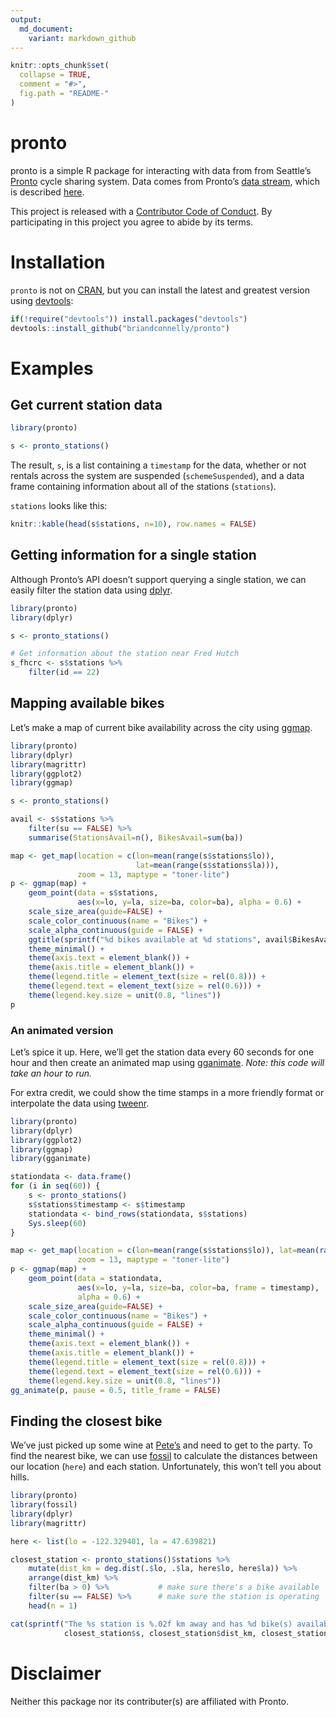```yaml
---
output:
  md_document:
    variant: markdown_github
---
```


<!-- README.md is generated from README.Rmd. Please edit that file -->

```r
knitr::opts_chunk$set(
  collapse = TRUE,
  comment = "#>",
  fig.path = "README-"
)
```

# pronto                                                                    

pronto is a simple R package for interacting with data from from Seattle's [Pronto](http://www.prontocycleshare.com) cycle sharing system. Data comes from
Pronto's [data stream](https://secure.prontocycleshare.com/data/stations.json),
which is described [here](http://www.prontocycleshare.com/assets/pdf/JSON.pdf).

This project is released with a [Contributor Code of Conduct](CONDUCT.md).
By participating in this project you agree to abide by its terms.


# Installation                                                                  

`pronto` is not on [CRAN](http://cran.r-project.org/), but you can install the latest and greatest version using [devtools](http://cran.r-project.org/web/packages/devtools/index.html):

```r
if(!require("devtools")) install.packages("devtools")                       
devtools::install_github("briandconnelly/pronto")
```

# Examples

## Get current station data

```r
library(pronto)

s <- pronto_stations()
```

The result, `s`, is a list containing a `timestamp` for the data, whether or not
rentals across the system are suspended (`schemeSuspended`), and a data frame containing
information about all of the stations (`stations`).

`stations` looks like this:

```r
knitr::kable(head(s$stations, n=10), row.names = FALSE)
```


## Getting information for a single station

Although Pronto's API doesn't support querying a single station, we can easily
filter the station data using [dplyr](https://cran.r-project.org/web/packages/dplyr/index.html).

```r
library(pronto)
library(dplyr)

s <- pronto_stations()

# Get information about the station near Fred Hutch
s_fhcrc <- s$stations %>%
    filter(id == 22)
```


## Mapping available bikes

Let's make a map of current bike availability across the city using [ggmap](https://github.com/dkahle/ggmap).

```r
library(pronto)
library(dplyr)
library(magrittr)
library(ggplot2)
library(ggmap)

s <- pronto_stations()

avail <- s$stations %>%
    filter(su == FALSE) %>%
    summarise(StationsAvail=n(), BikesAvail=sum(ba))

map <- get_map(location = c(lon=mean(range(s$stations$lo)),
                            lat=mean(range(s$stations$la))),
               zoom = 13, maptype = "toner-lite")
p <- ggmap(map) +
    geom_point(data = s$stations,
               aes(x=lo, y=la, size=ba, color=ba), alpha = 0.6) +
    scale_size_area(guide=FALSE) +
    scale_color_continuous(name = "Bikes") +
    scale_alpha_continuous(guide = FALSE) +
    ggtitle(sprintf("%d bikes available at %d stations", avail$BikesAvail, avail$StationsAvail)) +
    theme_minimal() +
    theme(axis.text = element_blank()) +
    theme(axis.title = element_blank()) +
    theme(legend.title = element_text(size = rel(0.8))) +
    theme(legend.text = element_text(size = rel(0.6))) +
    theme(legend.key.size = unit(0.8, "lines"))
p
```

### An animated version

Let's spice it up. Here, we'll get the station data every 60 seconds for one
hour and then create an animated map using [gganimate](https://github.com/dgrtwo/gganimate).
*Note: this code will take an hour to run.*

For extra credit, we could show the time stamps in a more friendly format or
interpolate the data using [tweenr](https://github.com/thomasp85/tweenr).

```r
library(pronto)
library(dplyr)
library(ggplot2)
library(ggmap)
library(gganimate)

stationdata <- data.frame()
for (i in seq(60)) {
    s <- pronto_stations()
    s$stations$timestamp <- s$timestamp
    stationdata <- bind_rows(stationdata, s$stations)
    Sys.sleep(60)
}

map <- get_map(location = c(lon=mean(range(s$stations$lo)), lat=mean(range(s$stations$la))),
               zoom = 13, maptype = "toner-lite")
p <- ggmap(map) +
    geom_point(data = stationdata,
               aes(x=lo, y=la, size=ba, color=ba, frame = timestamp),
               alpha = 0.6) +
    scale_size_area(guide=FALSE) +
    scale_color_continuous(name = "Bikes") +
    scale_alpha_continuous(guide = FALSE) +
    theme_minimal() +
    theme(axis.text = element_blank()) +
    theme(axis.title = element_blank()) +
    theme(legend.title = element_text(size = rel(0.8))) +
    theme(legend.text = element_text(size = rel(0.6))) +
    theme(legend.key.size = unit(0.8, "lines"))
gg_animate(p, pause = 0.5, title_frame = FALSE)
```

## Finding the closest bike

We've just picked up some wine at [Pete's](http://www.peteswineshop.com) and need to get to the party.
To find the nearest bike, we can use [fossil](https://cran.r-project.org/web/packages/fossil/index.html) to calculate the distances between our location (`here`) and each station.
Unfortunately, this won't tell you about hills.


```r
library(pronto)
library(fossil)
library(dplyr)
library(magrittr)

here <- list(lo = -122.329401, la = 47.639821)

closest_station <- pronto_stations()$stations %>%
    mutate(dist_km = deg.dist(.$lo, .$la, here$lo, here$la)) %>%
    arrange(dist_km) %>%
    filter(ba > 0) %>%           # make sure there's a bike available
    filter(su == FALSE) %>%      # make sure the station is operating
    head(n = 1)

cat(sprintf("The %s station is %.02f km away and has %d bike(s) available",
            closest_station$s, closest_station$dist_km, closest_station$ba))
```


# Disclaimer

Neither this package nor its contributer(s) are affiliated with Pronto.
